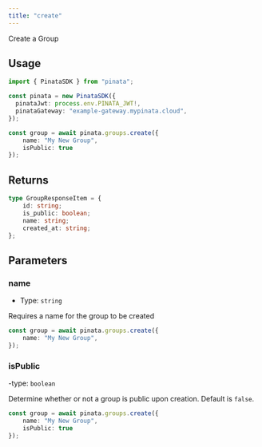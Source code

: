 ```yaml
---
title: "create"
---
```


Create a Group

## Usage

```typescript
import { PinataSDK } from "pinata";

const pinata = new PinataSDK({
  pinataJwt: process.env.PINATA_JWT!,
  pinataGateway: "example-gateway.mypinata.cloud",
});

const group = await pinata.groups.create({
	name: "My New Group",
	isPublic: true
});
```

## Returns

```typescript
type GroupResponseItem = {
    id: string;
    is_public: boolean;
    name: string;
    created_at: string;
};
```

## Parameters

### name

- Type: `string`

Requires a name for the group to be created

```typescript
const group = await pinata.groups.create({
	name: "My New Group",
});
```

### isPublic

-type: `boolean`

Determine whether or not a group is public upon creation. Default is `false`.


```typescript
const group = await pinata.groups.create({
	name: "My New Group",
	isPublic: true
});
